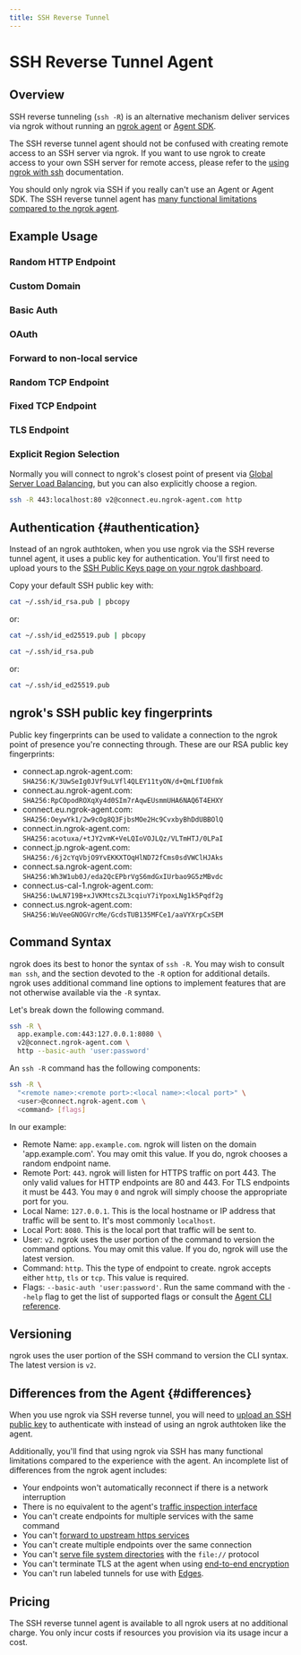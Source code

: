 ```yaml
---
title: SSH Reverse Tunnel
---
```




# SSH Reverse Tunnel Agent

## Overview

SSH reverse tunneling (`ssh -R`) is an alternative mechanism deliver services
via ngrok without running an [ngrok agent](/agent/) or [Agent
SDK](/agent-sdks/).

The SSH reverse tunnel agent should not be confused with creating remote access
to an SSH server via ngrok. If you want to use ngrok to create access to your
own SSH server for remote access, please refer to the [using ngrok with
ssh](/using-ngrok-with/ssh) documentation.

You should only ngrok via SSH if you really can't use an Agent or Agent SDK.
The SSH reverse tunnel agent has [many functional limitations compared to the
ngrok agent](#differences).

## Example Usage

### Random HTTP Endpoint

<RandomHttpSshExample />

### Custom Domain

<StaticDomainSshExample />

### Basic Auth

<BasicAuthSshExample />

### OAuth

<OAuthSshExample />

### Forward to non-local service

<NonLocalSshExample />

### Random TCP Endpoint

<RandomTcpSshExample />

### Fixed TCP Endpoint

<FixedTcpSshExample />

### TLS Endpoint

<RandomTlsSshExample />

### Explicit Region Selection

Normally you will connect to ngrok's closest point of present via [Global
Server Load Balancing](/universal-gateway/gslb/), but you can also explicitly choose
a region.

```bash
ssh -R 443:localhost:80 v2@connect.eu.ngrok-agent.com http
```

## Authentication {#authentication}

Instead of an ngrok authtoken, when you use ngrok via the SSH reverse tunnel
agent, it uses a public key for authentication. You'll first need to upload
yours to the [SSH Public Keys page on your ngrok
dashboard](https://dashboard.ngrok.com/tunnels/ssh-keys).

Copy your default SSH public key with:

<Tabs groupId="os" queryString="os">
<TabItem value="macos" label="Mac OS" default>

```bash
cat ~/.ssh/id_rsa.pub | pbcopy
```

or:

```bash
cat ~/.ssh/id_ed25519.pub | pbcopy
```

</TabItem>
<TabItem value="linux" label="Linux">

```bash
cat ~/.ssh/id_rsa.pub
```

or:

```bash
cat ~/.ssh/id_ed25519.pub
```

</TabItem>
</Tabs>

## ngrok's SSH public key fingerprints

Public key fingerprints can be used to validate a connection to the ngrok point of presence you're connecting through. These are our RSA public key fingerprints:

- connect.ap.ngrok-agent.com: `SHA256:K/3UwSeIg0JVf9uLVfl4QLEY11tyON/d+QmLfIU0fmk`
- connect.au.ngrok-agent.com: `SHA256:RpCOpodROXqXy4d0SIm7rAqwEUsmmUHA6NAQ6T4EHXY`
- connect.eu.ngrok-agent.com: `SHA256:OeywYk1/2w9cOg8Q3FjbsMOe2Hc9CvxbyBhDdUBBOlQ`
- connect.in.ngrok-agent.com: `SHA256:acotuxa/+tJY2vmK+VeLQIoVOJLQz/VLTmHTJ/0LPaI`
- connect.jp.ngrok-agent.com: `SHA256:/6j2cYqVbjO9YvEKKXTOqHlND72fCms0sdVWClHJAks`
- connect.sa.ngrok-agent.com: `SHA256:Wh3W1ub0J/eda2QcEPbrVgS6mdGxIUrbao9G5zMBvdc`
- connect.us-cal-1.ngrok-agent.com: `SHA256:UwLN719B+xJVKMtcsZL3cqiuY7iYpoxLNg1k5Pqdf2g`
- connect.us.ngrok-agent.com: `SHA256:WuVeeGNOGVrcMe/GcdsTUB135MFCe1/aaVYXrpCxSEM`

## Command Syntax

ngrok does its best to honor the syntax of `ssh -R`. You may wish to consult
`man ssh`, and the section devoted to the `-R` option for additional details.
ngrok uses additional command line options to implement features that are not
otherwise available via the `-R` syntax.

Let's break down the following command.

```bash
ssh -R \
  app.example.com:443:127.0.0.1:8080 \
  v2@connect.ngrok-agent.com \
  http --basic-auth 'user:password'
```

An `ssh -R` command has the following components:

```bash
ssh -R \
  "<remote name>:<remote port>:<local name>:<local port>" \
  <user>@connect.ngrok-agent.com \
  <command> [flags]
```

In our example:

- Remote Name: `app.example.com`. ngrok will listen on the domain 'app.example.com'. You may omit this value. If you do, ngrok chooses a random endpoint name.
- Remote Port: `443`. ngrok will listen for HTTPS traffic on port 443. The only
  valid values for HTTP endpoints are 80 and 443. For TLS endpoints it must be 443. You may `0` and ngrok will simply choose the appropriate port for you.
- Local Name: `127.0.0.1`. This is the local hostname or IP address that traffic will be sent to. It's most commonly `localhost`.
- Local Port: `8080`. This is the local port that traffic will be sent to.
- User: `v2`. ngrok uses the user portion of the command to version the command options. You may omit this value. If you do, ngrok will use the latest version.
- Command: `http`. This the type of endpoint to create. ngrok accepts either `http`, `tls` or `tcp`. This value is required.
- Flags: `--basic-auth 'user:password'`. Run the same command with the `--help` flag to get the list of supported flags or consult the [Agent CLI reference](/agent/cli/).

## Versioning

ngrok uses the user portion of the SSH command to version the CLI syntax. The
latest version is `v2`.

## Differences from the Agent {#differences}

When you use ngrok via SSH reverse tunnel, you will need to [upload an SSH
public key](#authentication) to authenticate with instead of using an
ngrok authtoken like the agent.

Additionally, you'll find that using ngrok via SSH has many functional
limitations compared to the experience with the agent. An incomplete list of
differences from the ngrok agent includes:

- Your endpoints won't automatically reconnect if there is a network interruption
- There is no equivalent to the agent's [traffic inspection interface](/agent/web-inspection-interface/)
- You can't create endpoints for multiple services with the same command
- You can't [forward to upstream https services](/http/#upstream-https-servers)
- You can't create multiple endpoints over the same connection
- You can't [serve file system directories](/http/#file-serving) with the `file://` protocol
- You can't terminate TLS at the agent when using [end-to-end encryption](/universal-gateway/network/tls-termination/#end-to-end-encryption)
- You can't run labeled tunnels for use with [Edges](/universal-gateway/edges).

## Pricing

The SSH reverse tunnel agent is available to all ngrok users at no additional
charge. You only incur costs if resources you provision via its usage incur a
cost.

